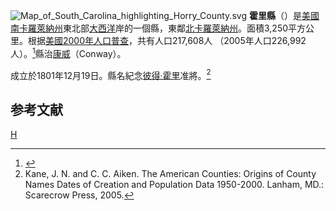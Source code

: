 {{noteTA
|T=zh-hans:霍里县 (南卡罗来纳州);zh-hk:荷利縣 (南卡羅萊納州);zh-tw:荷瑞郡 (南卡羅萊納州);
|1=zh-hans:霍里;zh-hk:荷利;zh-tw:荷瑞;
}}
[[File:Map_of_South_Carolina_highlighting_Horry_County.svg|right]]
'''霍里縣'''（{{lang-en|Horry County}}）是[[美國|美國]][[南卡羅萊納州|南卡羅萊納州]]東北部[[大西洋|大西洋]]岸的一個縣，東鄰[[北卡羅萊納州|北卡羅萊納州]]。面積3,250平方公里。根据[[美國2000年人口普查|美國2000年人口普查]]，共有人口217,608人 （2005年人口226,992人）。<ref>{{Cite web |url=http://www.census.gov/popest/counties/tables/CO-EST2005-01-45.xls |title=存档副本 |access-date=2007-05-12 |archive-url=https://web.archive.org/web/20110917061927/http://www.census.gov/popest/counties/tables/CO-EST2005-01-45.xls |archive-date=2011-09-17 |dead-url=yes }}</ref>縣治[[康威_(南卡羅萊納州)|康威]]（Conway）。

成立於1801年12月19日。縣名紀念[[彼得·霍里|彼得·霍里]]准將。<ref>Kane, J. N. and C. C. Aiken. The American Counties: Origins of County Names Dates of Creation and Population Data 1950-2000. Lanham, MD.: Scarecrow Press, 2005.</ref>

== 参考文献 ==
<div class="references-small">
<references />
</div>

[[Category:南卡罗来纳州行政区划|H]]